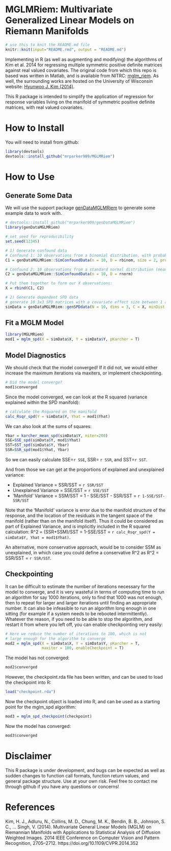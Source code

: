 # MGLMRiem: Multivariate Generalized Linear Models on Riemann Manifolds

```r
# use this to knit the README.md file
knitr::knit(input="README.rmd", output = "README.md")
```
 
Implementing in R (as well as augmenting and modifying) the algorithms of Kim et al. 2014 for regressing multiple symmetric positive definite matrices against real valued covariates. The original code from which this repo is based was written in Matlab, and is available from NITRC: [mglm_riem](https://www.nitrc.org/projects/riem_mglm). As well, the surrounding works are hosted on the University of Wisconsin website: [Hyunwoo J. Kim (2014)](http://pages.cs.wisc.edu/~hwkim/projects/riem-mglm/).

This R package is intended to simplify the application of regression for response variables living on the manifold of symmetric positive definite matrices, with real valued covariates.

# How to Install

You will need to install from github:

```r
library(devtools)
devtools::install_github("mrparker909/MGLMRiem")
```

# How to Use

## Generate Some Data

We will use the support package [genDataMGLMRiem](https://github.com/mrparker909/genDataMGLMRiem) to generate some example data to work with.

```r
# devtools::install_github("mrparker909/genDataMGLMRiem")
library(genDataMGLMRiem)

# set seed for reproducibility
set.seed(12345)

# 1) Generate confound data
# Confound 1: 10 observations from a binomial distribution, with probability 0.25, and maximum size 2
C1 = genDataMGLMRiem::SimConfoundData(n = 10, D = rbinom, size = 2, prob = 0.25)

# Confound 2: 10 observations from a standard normal distribution (mean 0, variance 1)
C2 = genDataMGLMRiem::SimConfoundData(n = 10, D = rnorm)

# Put them together to form our X observations:
X = rbind(C1, C2)

# 2) Generate dependent SPD data
# generate 10 3x3 SPD matrices with a covariate effect size between 1 and 2.
simData = genDataMGLMRiem::genSPDdata(N = 10, dims = 3, C = X, minDist = 1, maxDist = 2)
```

## Fit a MGLM Model

```r
library(MGLMRiem)
mod1 = mglm_spd(X = simData$X, Y = simData$Y, pKarcher = T)
```

## Model Diagnostics

We should check that the model converged! If it did not, we would either increase the maximum iterations via maxiters, or implement checkpointing.

```r
# Did the model converge?
mod1$converged
```

Since the model converged, we can look at the R squared (variance explained within the SPD manifold):

```r
# calculate the Rsquared on the manifold
calc_Rsqr_spd(Y = simData$Y, Yhat = mod1$Yhat)
```

We can also look at the sums of squares:

```r
Ybar = karcher_mean_spd(simData$Y, niter=200)
SSE=SSE_spd(simData$Y, mod1$Yhat)
SST=SST_spd(simData$Y, Ybar)
SSR=SSR_spd(mod1$Yhat, Ybar)
```

So we can easily calculate SSE=`r SSE`, SSR= `r SSR`, and SST=`r SST`.

And from those we can get at the proportions of explained and unexplained variance:

- Explained Variance = SSR/SST = `r SSR/SST`
- Unexplained Variance = SSE/SST = `r SSE/SST`
- 'Manifold' Variance = SSM/SST = 1 - SSE/SST - SSR/SST = `r 1-SSE/SST-SSR/SST`

Note that the 'Manifold' variance is error due to the manifold structure of the response, and the location of the residuals in the tangent space of the manifold (rather than on the manifold itself). Thus it could be considered as part of Explained Variance, and is implicitly included in the R squared calculation: R^2 = (SSR+SSM)/SST = 1-SSE/SST = `r calc_Rsqr_spd(Y = simData$Y, Yhat = mod1$Yhat)`. 

An alternative, more conservative approach, would be to consider SSM as unexplained, in which case you could define a conservative R^2 as R^2 = SSR/SST = `r SSR/SST`.

## Checkpointing

It can be difficult to estimate the number of iterations necessary for the model to converge, and it is very wasteful in terms of computing time to run an algorithm for say 1000 iterations, only to find that 1000 was not enough, then to repeat for larger and larger iterations until finding an appropriate number. It can also be infeasible to run an algorithm long enough in one sitting (for example if a system needs to be rebooted intermittently). Whatever the reason, if you need to be able to stop the algorithm, and restart it from where you left off, you can enable checkpointing very easily:

```r
# Here we reduce the number of iterations to 100, which is not
# large enough for the algorithm to converge
mod2 = mglm_spd(X = simData$X, Y = simData$Y, pKarcher = T, 
                maxiter = 100, enableCheckpoint = T)
```

The model has not converged:

```r
mod2$converged
```

However, the checkpoint.rda file has been written, and can be used to load the checkpoint into R:

```r
load("checkpoint.rda")
```

Now the checkpoint object is loaded into R, and can be used as a starting point for the mglm_spd algorithm:

```r
mod3 = mglm_spd_checkpoint(checkpoint)
```

Now the model has converged:

```r
mod3$converged
```

# Disclaimer

This R package is under development, and bugs can be expected as well as sudden changes to function call formats, function return values, and general package structure. Use at your own risk. Feel free to contact me through github if you have any questions or concerns!


# References

Kim, H. J., Adluru, N., Collins, M. D., Chung, M. K., Bendin, B. B., Johnson, S. C., … Singh, V. (2014). Multivariate General Linear Models (MGLM) on Riemannian Manifolds with Applications to Statistical Analysis of Diffusion Weighted Images. 2014 IEEE Conference on Computer Vision and Pattern Recognition, 2705–2712. https://doi.org/10.1109/CVPR.2014.352


